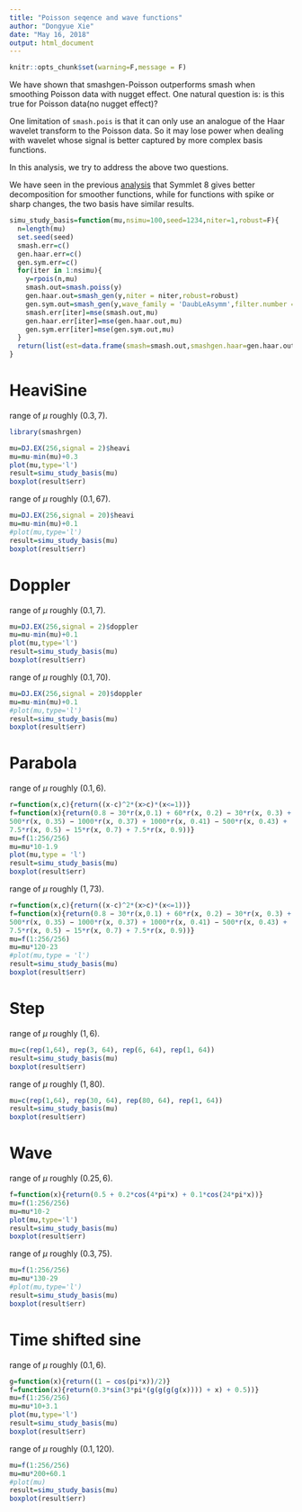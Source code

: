 ```yaml
---
title: "Poisson seqence and wave functions"
author: "Dongyue Xie"
date: "May 16, 2018"
output: html_document
---
```


```r
knitr::opts_chunk$set(warning=F,message = F)
```

We have shown that smashgen-Poisson outperforms smash when smoothing Poisson data with nugget effect. One natural question is: is this true for Poisson data(no nugget effect)? 

One limitation of `smash.pois` is that it can only use an analogue
of the Haar wavelet transform to the Poisson data. So it may lose power when dealing with wavelet whose signal is better captured by more complex basis functions.

In this analysis, we try to address the above two questions.

We have seen in the previous [analysis](wavebasis.html) that Symmlet 8 gives better decomposition for smoother functions, while for functions with spike or sharp changes, the two basis have similar results. 

```r
simu_study_basis=function(mu,nsimu=100,seed=1234,niter=1,robust=F){
  n=length(mu)
  set.seed(seed)
  smash.err=c()
  gen.haar.err=c()
  gen.sym.err=c()
  for(iter in 1:nsimu){
    y=rpois(n,mu)
    smash.out=smash.poiss(y)
    gen.haar.out=smash_gen(y,niter = niter,robust=robust)
    gen.sym.out=smash_gen(y,wave_family = 'DaubLeAsymm',filter.number = 8,niter=niter,robust=robust)
    smash.err[iter]=mse(smash.out,mu)
    gen.haar.err[iter]=mse(gen.haar.out,mu)
    gen.sym.err[iter]=mse(gen.sym.out,mu)
  }
  return(list(est=data.frame(smash=smash.out,smashgen.haar=gen.haar.out,smashgen.sym=gen.sym.out),err=data.frame(smash=smash.err,smashgen.haar=gen.haar.err,smashgen.sym=gen.sym.err)))
}

```

# HeaviSine

range of $\mu$ roughly $(0.3,7)$.
```r
library(smashrgen)

mu=DJ.EX(256,signal = 2)$heavi
mu=mu-min(mu)+0.3
plot(mu,type='l')
result=simu_study_basis(mu)
boxplot(result$err)
```

range of $\mu$ roughly $(0.1,67)$.
```r
mu=DJ.EX(256,signal = 20)$heavi
mu=mu-min(mu)+0.1
#plot(mu,type='l')
result=simu_study_basis(mu)
boxplot(result$err)
```

# Doppler
range of $\mu$ roughly $(0.1,7)$.
```r
mu=DJ.EX(256,signal = 2)$doppler
mu=mu-min(mu)+0.1
plot(mu,type='l')
result=simu_study_basis(mu)
boxplot(result$err)
```

range of $\mu$ roughly $(0.1,70)$.
```r
mu=DJ.EX(256,signal = 20)$doppler
mu=mu-min(mu)+0.1
#plot(mu,type='l')
result=simu_study_basis(mu)
boxplot(result$err)
```

# Parabola

range of $\mu$ roughly $(0.1,6)$.
```r
r=function(x,c){return((x-c)^2*(x>c)*(x<=1))}
f=function(x){return(0.8 − 30*r(x,0.1) + 60*r(x, 0.2) − 30*r(x, 0.3) +
500*r(x, 0.35) − 1000*r(x, 0.37) + 1000*r(x, 0.41) − 500*r(x, 0.43) +
7.5*r(x, 0.5) − 15*r(x, 0.7) + 7.5*r(x, 0.9))}
mu=f(1:256/256)
mu=mu*10-1.9
plot(mu,type = 'l')
result=simu_study_basis(mu)
boxplot(result$err)
```

range of $\mu$ roughly $(1,73)$.
```r
r=function(x,c){return((x-c)^2*(x>c)*(x<=1))}
f=function(x){return(0.8 − 30*r(x,0.1) + 60*r(x, 0.2) − 30*r(x, 0.3) +
500*r(x, 0.35) − 1000*r(x, 0.37) + 1000*r(x, 0.41) − 500*r(x, 0.43) +
7.5*r(x, 0.5) − 15*r(x, 0.7) + 7.5*r(x, 0.9))}
mu=f(1:256/256)
mu=mu*120-23
#plot(mu,type = 'l')
result=simu_study_basis(mu)
boxplot(result$err)
```

# Step

range of $\mu$ roughly $(1,6)$.
```r
mu=c(rep(1,64), rep(3, 64), rep(6, 64), rep(1, 64))
result=simu_study_basis(mu)
boxplot(result$err)
```

range of $\mu$ roughly $(1,80)$.
```r
mu=c(rep(1,64), rep(30, 64), rep(80, 64), rep(1, 64))
result=simu_study_basis(mu)
boxplot(result$err)
```

# Wave

range of $\mu$ roughly $(0.25,6)$.
```r
f=function(x){return(0.5 + 0.2*cos(4*pi*x) + 0.1*cos(24*pi*x))}
mu=f(1:256/256)
mu=mu*10-2
plot(mu,type='l')
result=simu_study_basis(mu)
boxplot(result$err)
```

range of $\mu$ roughly $(0.3,75)$.
```r
mu=f(1:256/256)
mu=mu*130-29
#plot(mu,type='l')
result=simu_study_basis(mu)
boxplot(result$err)
```

# Time shifted sine

range of $\mu$ roughly $(0.1,6)$.

```r
g=function(x){return((1 − cos(pi*x))/2)}
f=function(x){return(0.3*sin(3*pi*(g(g(g(g(x)))) + x) + 0.5))}
mu=f(1:256/256)
mu=mu*10+3.1
plot(mu,type='l')
result=simu_study_basis(mu)
boxplot(result$err)
```

range of $\mu$ roughly $(0.1,120)$.
```r
mu=f(1:256/256)
mu=mu*200+60.1
#plot(mu)
result=simu_study_basis(mu)
boxplot(result$err)
```

